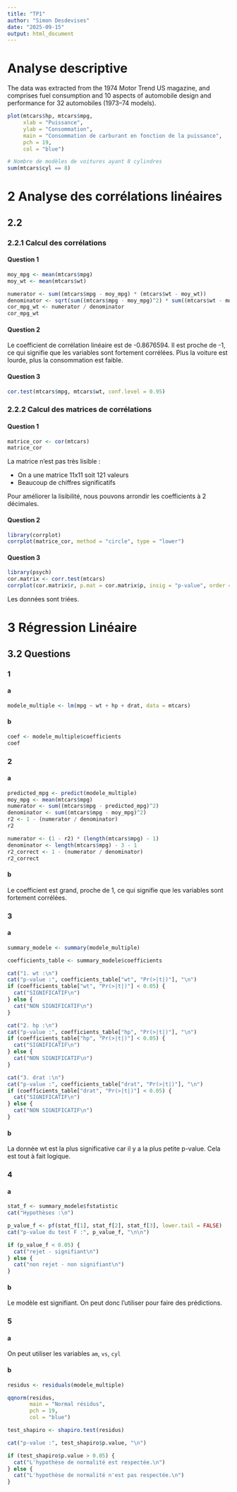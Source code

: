 ```yaml
---
title: "TP1"
author: "Simon Desdevises"
date: "2025-09-15"
output: html_document
---
```


# Analyse descriptive

The data was extracted from the 1974 Motor Trend US magazine, and comprises fuel consumption and 10 aspects of automobile design and performance for 32 automobiles (1973–74 models).

```r
plot(mtcars$hp, mtcars$mpg,
     xlab = "Puissance",
     ylab = "Consommation",
     main = "Consommation de carburant en fonction de la puissance",
     pch = 19,
     col = "blue")
```

```r
# Nombre de modèles de voitures ayant 8 cylindres
sum(mtcars$cyl == 8)
```

# 2 Analyse des corrélations linéaires

## 2.2

### 2.2.1 Calcul des corrélations

#### Question 1

```r
moy_mpg <- mean(mtcars$mpg)
moy_wt <- mean(mtcars$wt)

numerator <- sum((mtcars$mpg - moy_mpg) * (mtcars$wt - moy_wt))
denominator <- sqrt(sum((mtcars$mpg - moy_mpg)^2) * sum((mtcars$wt - moy_wt)^2))
cor_mpg_wt <- numerator / denominator
cor_mpg_wt
```

#### Question 2

Le coefficient de corrélation linéaire est de -0.8676594. Il est proche de -1, ce qui signifie que les variables sont fortement corrélées.
Plus la voiture est lourde, plus la consommation est faible.

#### Question 3

```r
cor.test(mtcars$mpg, mtcars$wt, conf.level = 0.95)
```

### 2.2.2 Calcul des matrices de corrélations

#### Question 1 

```r
matrice_cor <- cor(mtcars)
matrice_cor
```

La matrice n'est pas très lisible :

- On a une matrice 11x11 soit 121 valeurs
- Beaucoup de chiffres significatifs

Pour améliorer la lisibilité, nous pouvons arrondir les coefficients à 2 décimales.

#### Question 2

```r
library(corrplot)
corrplot(matrice_cor, method = "circle", type = "lower")
```

#### Question 3

```r
library(psych)
cor.matrix <- corr.test(mtcars)
corrplot(cor.matrix$r, p.mat = cor.matrix$p, insig = "p-value", order = "AOE")
```

Les données sont triées.

# 3 Régression Linéaire

## 3.2 Questions

### 1 

#### a

```r
modele_multiple <- lm(mpg ~ wt + hp + drat, data = mtcars)
```

#### b

```r
coef <- modele_multiple$coefficients
coef
```

### 2

#### a

```r
predicted_mpg <- predict(modele_multiple)
moy_mpg <- mean(mtcars$mpg)
numerator <- sum((mtcars$mpg - predicted_mpg)^2)
denominator <- sum((mtcars$mpg - moy_mpg)^2)
r2 <- 1 - (numerator / denominator)
r2
```

```r
numerator <- (1 - r2) * (length(mtcars$mpg) - 1)
denominator <- length(mtcars$mpg) - 3 - 1
r2_correct <- 1 - (numerator / denominator)
r2_correct
```

#### b

Le coefficient est grand, proche de 1, ce qui signifie que les variables sont fortement corrélées.

### 3

#### a

```r
summary_modele <- summary(modele_multiple)

coefficients_table <- summary_modele$coefficients

cat("1. wt :\n")
cat("p-value :", coefficients_table["wt", "Pr(>|t|)"], "\n")
if (coefficients_table["wt", "Pr(>|t|)"] < 0.05) {
  cat("SIGNIFICATIF\n")
} else {
  cat("NON SIGNIFICATIF\n")
}

cat("2. hp :\n")
cat("p-value :", coefficients_table["hp", "Pr(>|t|)"], "\n")
if (coefficients_table["hp", "Pr(>|t|)"] < 0.05) {
  cat("SIGNIFICATIF\n")
} else {
  cat("NON SIGNIFICATIF\n")
}

cat("3. drat :\n")
cat("p-value :", coefficients_table["drat", "Pr(>|t|)"], "\n")
if (coefficients_table["drat", "Pr(>|t|)"] < 0.05) {
  cat("SIGNIFICATIF\n")
} else {
  cat("NON SIGNIFICATIF\n")
}
```

#### b

La donnée wt est la plus significative car il y a la plus petite p-value. Cela est tout à fait logique.

### 4

#### a

```r
stat_f <- summary_modele$fstatistic
cat("Hypothèses :\n")

p_value_f <- pf(stat_f[1], stat_f[2], stat_f[3], lower.tail = FALSE)
cat("p-value du test F :", p_value_f, "\n\n")

if (p_value_f < 0.05) {
  cat("rejet - signifiant\n")
} else {
  cat("non rejet - non signifiant\n")
}
```

#### b

Le modèle est signifiant. On peut donc l'utiliser pour faire des prédictions.

### 5

#### a

On peut utiliser les variables `am`, `vs`, `cyl`

#### b

```r
residus <- residuals(modele_multiple)

qqnorm(residus,
       main = "Normal résidus",
       pch = 19,
       col = "blue")
```

```r
test_shapiro <- shapiro.test(residus)

cat("p-value :", test_shapiro$p.value, "\n")

if (test_shapiro$p.value > 0.05) {
  cat("L'hypothèse de normalité est respectée.\n")
} else {
  cat("L'hypothèse de normalité n'est pas respectée.\n")
}
```